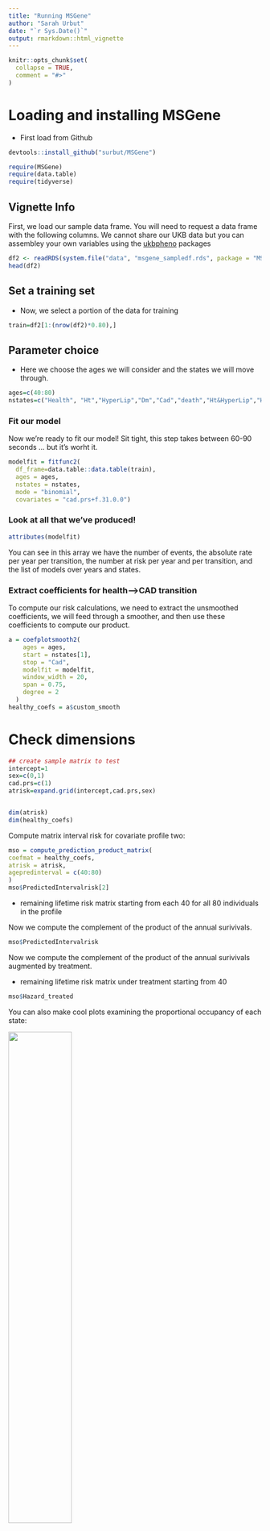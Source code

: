 ```yaml
---
title: "Running MSGene"
author: "Sarah Urbut"
date: "`r Sys.Date()`"
output: rmarkdown::html_vignette
---
```


```r
knitr::opts_chunk$set(
  collapse = TRUE,
  comment = "#>"
)
```


# Loading and installing MSGene

* First load from Github
```r
devtools::install_github("surbut/MSGene")
```

```r
require(MSGene)
require(data.table)
require(tidyverse)
```

## Vignette Info

First, we load our sample data frame. You will need to request a data frame with the following columns. We cannot share our UKB data but you can assembley your own variables using the [ukbpheno](https://github.com/niekverw/ukbpheno/blob/master/inst/extdata/definitions_cardiometabolic_traits.tsv) packages


```r
df2 <- readRDS(system.file("data", "msgene_sampledf.rds", package = "MSGene"))
head(df2)

```

## Set a training set

* Now, we select a portion of the data for training
```r
train=df2[1:(nrow(df2)*0.80),]
```

## Parameter choice

* Here we choose the ages we will consider and the states we will move through.

```r
ages=c(40:80)
nstates=c("Health", "Ht","HyperLip","Dm","Cad","death","Ht&HyperLip","HyperLip&Dm","Ht&Dm","Ht&HyperLip&Dm")
```

### Fit our model

Now we're ready to fit our model! Sit tight, this step takes between 60-90 seconds  ... but it's worht it.

```r

modelfit = fitfunc2(
  df_frame=data.table::data.table(train),
  ages = ages,
  nstates = nstates,
  mode = "binomial",
  covariates = "cad.prs+f.31.0.0")
```

### Look at all that we've produced! 

```r
attributes(modelfit)
```

You can see in this array we have the number of events, the absolute rate per year per transition, the number at risk per year and per transition, and the list of models over years and states.

### Extract coefficients for health-->CAD transition

To compute our risk calculations, we need to extract the unsmoothed coefficients, we will feed through a smoother, and then use these coefficients to compute our product.

```r
a = coefplotsmooth2(
    ages = ages,
    start = nstates[1],
    stop = "Cad",
    modelfit = modelfit,
    window_width = 20,
    span = 0.75,
    degree = 2
  )
healthy_coefs = a$custom_smooth
```


# Check dimensions


```r
## create sample matrix to test
intercept=1
sex=c(0,1)
cad.prs=c(1)
atrisk=expand.grid(intercept,cad.prs,sex) 


dim(atrisk)
dim(healthy_coefs)

```

Compute matrix interval risk for covariate profile two:

```r
mso = compute_prediction_product_matrix(
coefmat = healthy_coefs,
atrisk = atrisk,
agepredinterval = c(40:80)
)
mso$PredictedIntervalrisk[2]
```

* remaining lifetime risk matrix starting from each 40 for all 80 individuals in the profile

Now we compute the complement of the product of the annual surivivals.


```r
mso$PredictedIntervalrisk
```

Now we compute the complement of the product of the annual surivivals augmented by treatment.

* remaining lifetime risk matrix under treatment starting from 40

```r
mso$Hazard_treated
```

You can also make cool plots examining the proportional occupancy of each state:

<img src="../data/proportionaloccupancy.png" width="50%" />

